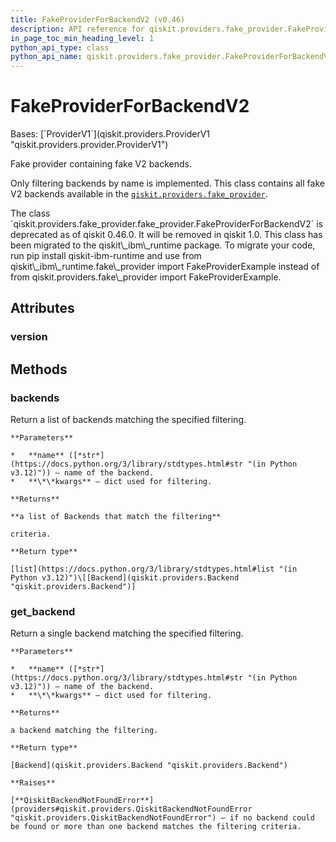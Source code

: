 ```yaml
---
title: FakeProviderForBackendV2 (v0.46)
description: API reference for qiskit.providers.fake_provider.FakeProviderForBackendV2 in qiskit v0.46
in_page_toc_min_heading_level: 1
python_api_type: class
python_api_name: qiskit.providers.fake_provider.FakeProviderForBackendV2
---
```


# FakeProviderForBackendV2

<Class id="qiskit.providers.fake_provider.FakeProviderForBackendV2" isDedicatedPage={true} github="https://github.com/qiskit/qiskit/tree/stable/0.46/qiskit/providers/fake_provider/fake_provider.py" signature="qiskit.providers.fake_provider.FakeProviderForBackendV2" modifiers="class">
  Bases: [`ProviderV1`](qiskit.providers.ProviderV1 "qiskit.providers.provider.ProviderV1")

  Fake provider containing fake V2 backends.

  Only filtering backends by name is implemented. This class contains all fake V2 backends available in the [`qiskit.providers.fake_provider`](providers_fake_provider#module-qiskit.providers.fake_provider "qiskit.providers.fake_provider").

  <Admonition title="Deprecated since version 0.46.0" type="danger">
    The class `qiskit.providers.fake_provider.fake_provider.FakeProviderForBackendV2` is deprecated as of qiskit 0.46.0. It will be removed in qiskit 1.0. This class has been migrated to the qiskit\_ibm\_runtime package. To migrate your code, run pip install qiskit-ibm-runtime and use from qiskit\_ibm\_runtime.fake\_provider import FakeProviderExample instead of from qiskit.providers.fake\_provider import FakeProviderExample.
  </Admonition>

  ## Attributes

  ### version

  <Attribute id="qiskit.providers.fake_provider.FakeProviderForBackendV2.version" attributeValue="1" />

  ## Methods

  ### backends

  <Function id="qiskit.providers.fake_provider.FakeProviderForBackendV2.backends" signature="backends(name=None, **kwargs)">
    Return a list of backends matching the specified filtering.

    **Parameters**

    *   **name** ([*str*](https://docs.python.org/3/library/stdtypes.html#str "(in Python v3.12)")) – name of the backend.
    *   **\*\*kwargs** – dict used for filtering.

    **Returns**

    **a list of Backends that match the filtering**

    criteria.

    **Return type**

    [list](https://docs.python.org/3/library/stdtypes.html#list "(in Python v3.12)")\[[Backend](qiskit.providers.Backend "qiskit.providers.Backend")]
  </Function>

  ### get\_backend

  <Function id="qiskit.providers.fake_provider.FakeProviderForBackendV2.get_backend" signature="get_backend(name=None, **kwargs)">
    Return a single backend matching the specified filtering.

    **Parameters**

    *   **name** ([*str*](https://docs.python.org/3/library/stdtypes.html#str "(in Python v3.12)")) – name of the backend.
    *   **\*\*kwargs** – dict used for filtering.

    **Returns**

    a backend matching the filtering.

    **Return type**

    [Backend](qiskit.providers.Backend "qiskit.providers.Backend")

    **Raises**

    [**QiskitBackendNotFoundError**](providers#qiskit.providers.QiskitBackendNotFoundError "qiskit.providers.QiskitBackendNotFoundError") – if no backend could be found or more than one backend matches the filtering criteria.
  </Function>
</Class>

